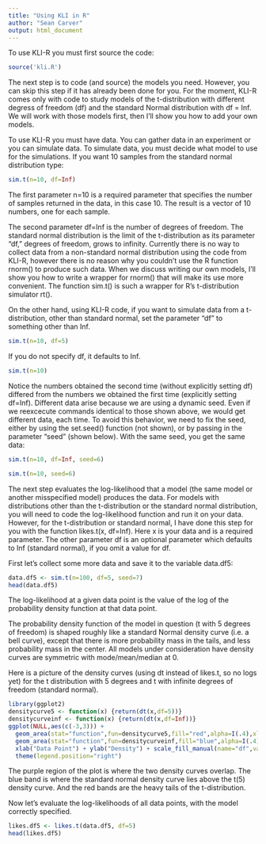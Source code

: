 ```yaml
---
title: "Using KLI in R"
author: "Sean Carver"
output: html_document
---
```


To use KLI-R you must first source the code:

```r
source('kli.R')
```

The next step is to code (and source) the models you need.  However, you can skip this step if it has already been done for you.  For the moment, KLI-R comes only with code to study models of the t-distribution with different degress of freedom (df) and the standard Normal distribution with df = Inf.  We will work with those models first, then I'll show you how to add your own models.

To use KLI-R you must have data.  You can gather data in an experiment or you can simulate data.  To simulate data, you must decide what model to use for the simulations.  If you want 10 samples from the standard normal distribution type:

```r
sim.t(n=10, df=Inf)
```

The first parameter n=10 is a required parameter that specifies the number of samples returned in the data, in this case 10.  The result is a vector of 10 numbers, one for each sample.

The second parameter df=Inf is the number of degrees of freedom.
The standard normal distribution is the limit of the t-distribution as its parameter "df," degrees of freedom, grows to infinity.  Currently there is no way to collect data from a non-standard normal distribution using the code from KLI-R, however there is no reason why you couldn't use the R function rnorm() to produce such data.  When we discuss writing our own models, I'll show you how to write a wrapper for rnorm() that will make its use more convenient.  The function sim.t() is such a wrapper for R's t-distribution simulator rt().

On the other hand, using KLI-R code, if you want to simulate data from a t-distribution, other than standard normal, set the parameter "df" to something other than Inf.

```r
sim.t(n=10, df=5)
```

If you do not specify df, it defaults to Inf.

```r
sim.t(n=10)
```

Notice the numbers obtained the second time (without explicitly setting df) differed from the numbers we obtained the first time (explicitly setting df=Inf).  Different data arise because we are using a dynamic seed.  Even if we reexcecute commands identical to those shown above, we would get different data, each time.  To avoid this behavior, we need to fix the seed, either by using the set.seed() function (not shown), or by passing in the parameter "seed" (shown below).  With the same seed, you get the same data:

```r
sim.t(n=10, df=Inf, seed=6)
```

```r
sim.t(n=10, seed=6)
```

The next step evaluates the log-likelihood that a model (the same model or another misspecified model) produces the data.  For models with distributions other than the t-distribution or the standard normal distribution, you will need to code the log-likelihood function and run it on your data.  However, for the t-distribution or standard normal, I have done this step for you with the function likes.t(x, df=Inf).  Here x is your data and is a required parameter.  The other parameter df is an optional parameter which defaults to Inf (standard normal), if you omit a value for df.

First let's collect some more data and save it to the variable data.df5:

```r
data.df5 <- sim.t(n=100, df=5, seed=7)
head(data.df5)
```

The log-likelihood at a given data point is the value of the log of the probability density function at that data point.

The probability density function of the model in question (t with 5 degrees of freedom) is shaped roughly like a standard Normal density curve (i.e. a bell curve), except that there is more probability mass in the tails, and less probability mass in the center.  All models under consideration have density curves are symmetric with mode/mean/median at 0.

Here is a picture of the density curves (using dt instead of likes.t, so no logs yet) for the t distribution with 5 degrees and t with infinite degrees of freedom (standard normal).

```r
library(ggplot2)
densitycurve5 <- function(x) {return(dt(x,df=5))}
densitycurveinf <- function(x) {return(dt(x,df=Inf))}
ggplot(NULL,aes(c(-3,3))) +
  geom_area(stat="function",fun=densitycurve5,fill="red",alpha=I(.4),xlim = c(-3,3), show.legend=TRUE) +
  geom_area(stat="function",fun=densitycurveinf,fill="blue",alpha=I(.4),xlim=c(-3,3), show.legend=TRUE) +
  xlab("Data Point") + ylab("Density") + scale_fill_manual(name="df",values=c("red","blue"),labels=factor(c(5,Inf))) +
  theme(legend.position="right")
```

The purple region of the plot is where the two density curves overlap.  The blue band is where the standard normal density curve lies above the t(5) density curve.  And the red bands are the heavy tails of the t-distribution.

Now let's evaluate the log-likelihoods of all data points, with the model correctly specified.

```r
likes.df5 <- likes.t(data.df5, df=5)
head(likes.df5)
```
